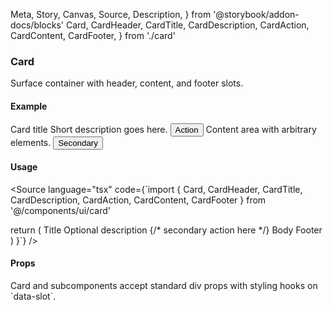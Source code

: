   Meta,
  Story,
  Canvas,
  Source,
  Description,
} from '@storybook/addon-docs/blocks'
  Card,
  CardHeader,
  CardTitle,
  CardDescription,
  CardAction,
  CardContent,
  CardFooter,
} from './card'

<Meta title="UI/Card/Docs" component={Card} />

### Card

Surface container with header, content, and footer slots.

#### Example

<Canvas>
  <Story name="Example">
    <Card className="w-[360px]">
      <CardHeader>
        <CardTitle>Card title</CardTitle>
        <CardDescription>Short description goes here.</CardDescription>
        <CardAction>
          <button className="rounded-md border px-2 py-1 text-sm">
            Action
          </button>
        </CardAction>
      </CardHeader>
      <CardContent>Content area with arbitrary elements.</CardContent>
      <CardFooter>
        <button className="bg-secondary text-secondary-foreground rounded-md px-2 py-1 text-sm">
          Secondary
        </button>
      </CardFooter>
    </Card>
  </Story>
</Canvas>

#### Usage

<Source language="tsx" code={`import {
  Card, CardHeader, CardTitle, CardDescription, CardAction, CardContent, CardFooter
} from '@/components/ui/card'

  return (
    <Card className="w-[360px]">
      <CardHeader>
        <CardTitle>Title</CardTitle>
        <CardDescription>Optional description</CardDescription>
        <CardAction>{/* secondary action here */}</CardAction>
      </CardHeader>
      <CardContent>Body</CardContent>
      <CardFooter>Footer</CardFooter>
    </Card>
  )
}`} />

#### Props

<Description>
  Card and subcomponents accept standard div props with styling hooks on
  `data-slot`.
</Description>
